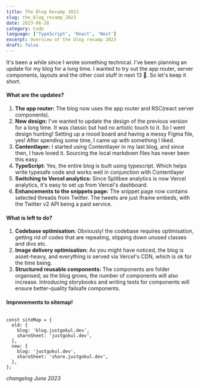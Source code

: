 ```yaml
---
title: The Blog Revamp 2023
slug: the_blog_revamp_2023
date: 2023-06-28
category: Code
language: ['TypeScript', 'React', 'Next']
excerpt: Overview of the blog revamp 2023
draft: false
---
```


It's been a while since I wrote something technical. I've been planning an update for my blog for a long time. I wanted to try out the app router, server components, layouts and the other cool stuff in next 13 🙈. So let's keep it short.

#### What are the updates?

1. **The app router:** The blog now uses the app router and RSC(react server components).
2. **New design:** I've wanted to update the design of the previous version for a long time. It was classic but had no artistic touch to it. So I went design hunting! Setting up a mood board and having a messy Figma file, yes! After spending some time, I came up with something I liked.
3. **Contentlayer:** I started using Contentlayer in my last blog, and since then, I have loved it. Sourcing the local markdown files has never been this easy.
4. **TypeScript:** Yes, the entire blog is built using typescript. Which helps write typesafe code and works well in conjunction with Contentlayer
5. **Switching to Vercel analytics:** Since Splitbee analytics is now Vercel analytics, it's easy to set up from Vercel's dashboard.
6. **Enhancements to the snippets page:** The snippet page now contains selected threads from Twitter. The tweets are just iframe embeds, with the Twitter v2 API being a paid service.

#### What is left to do?

1. **Codebase optimisation:** Obviously! the codebase requires optimisation, getting rid of codes that are repeating, stipping down unused classes and divs etc.
2. **Image delivery optimisation:** As you might have noticed, the blog is asset-heavy, and everything is served via Vercel's CDN, which is ok for the time being.
3. **Structured reusable components:** The components are folder organised; as the blog grows, the number of components will also increase. Introducing storybooks and writing tests for components will ensure better-quality failsafe components.

#### Improvements to sitemap!

```JS

const siteMap = {
  old: {
    blog: 'blog.justgokul.dev',
    shareSheet: 'justgokul.dev',
  },
  new: {
    blog: 'justgokul.dev',
    shareSheet: 'share.justgokul.dev',
  },
};

```

_changelog June 2023_
